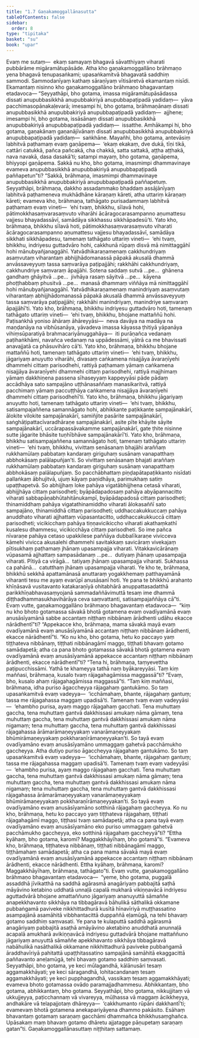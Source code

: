 ```yaml
---
title: "1.7 Gaṇakamoggallānasutta"
tableOfContents: false
sidebar:
  order: 8
type: "tipitaka"
basket: "su"
book: "upar"
---
```



<DynamicBreadcrumb />

<Division number="74" book="upar">

<Paragraph number="150" book="upar">
Evaṃ me sutaṃ—  ekaṃ samayaṃ bhagavā sāvatthiyaṃ viharati pubbārāme migāramātupāsāde. Atha kho gaṇakamoggallāno brāhmaṇo yena bhagavā tenupasaṅkami; upasaṅkamitvā bhagavatā saddhiṃ sammodi. Sammodanīyaṃ kathaṃ sāraṇīyaṃ vītisāretvā ekamantaṃ nisīdi. Ekamantaṃ nisinno kho gaṇakamoggallāno brāhmaṇo bhagavantaṃ etadavoca—
</Paragraph>

<Paragraph number="151" book="upar">
“Seyyathāpi, bho gotama, imassa migāramātupāsādassa dissati anupubbasikkhā anupubbakiriyā anupubbapaṭipadā yadidaṃ—  yāva pacchimasopānakaḷevarā; imesampi hi, bho gotama, brāhmaṇānaṃ dissati anupubbasikkhā anupubbakiriyā anupubbapaṭipadā yadidaṃ—  ajjhene; imesampi hi, bho gotama, issāsānaṃ dissati anupubbasikkhā anupubbakiriyā anupubbapaṭipadā yadidaṃ—  issatthe. Amhākampi hi, bho gotama, gaṇakānaṃ gaṇanājīvānaṃ dissati anupubbasikkhā anupubbakiriyā anupubbapaṭipadā yadidaṃ—  saṅkhāne. Mayañhi, bho gotama, antevāsiṃ labhitvā paṭhamaṃ evaṃ gaṇāpema—  ‘ekaṃ ekakaṃ, dve dukā, tīṇi tikā, cattāri catukkā, pañca pañcakā, cha chakkā, satta sattakā, aṭṭha aṭṭhakā, nava navakā, dasa dasakā’ti; satampi mayaṃ, bho gotama, gaṇāpema, bhiyyopi gaṇāpema. Sakkā nu kho, bho gotama, imasmimpi dhammavinaye evameva anupubbasikkhā anupubbakiriyā anupubbapaṭipadā paññapetun”ti?
</Paragraph>

</Division>
<Division number="75" book="upar">

<Paragraph number="152" book="upar">
“Sakkā, brāhmaṇa, imasmimpi dhammavinaye anupubbasikkhā anupubbakiriyā anupubbapaṭipadā paññapetuṃ. Seyyathāpi, brāhmaṇa, dakkho assadammako bhaddaṃ assājānīyaṃ labhitvā paṭhameneva mukhādhāne kāraṇaṃ kāreti, atha uttariṃ kāraṇaṃ kāreti; evameva kho, brāhmaṇa, tathāgato purisadammaṃ labhitvā paṭhamaṃ evaṃ vineti—  ‘ehi tvaṃ, bhikkhu, sīlavā hohi, pātimokkhasaṃvarasaṃvuto viharāhi ācāragocarasampanno aṇumattesu vajjesu bhayadassāvī, samādāya sikkhassu sikkhāpadesū’ti.
</Paragraph>

<Paragraph number="153" book="upar">
Yato kho, brāhmaṇa, bhikkhu sīlavā hoti, pātimokkhasaṃvarasaṃvuto viharati ācāragocarasampanno aṇumattesu vajjesu bhayadassāvī, samādāya sikkhati sikkhāpadesu, tamenaṃ tathāgato uttariṃ vineti—  ‘ehi tvaṃ, bhikkhu, indriyesu guttadvāro hohi, cakkhunā rūpaṃ disvā mā nimittaggāhī hohi mānubyañjanaggāhī. Yatvādhikaraṇamenaṃ cakkhundriyaṃ asaṃvutaṃ viharantaṃ abhijjhādomanassā pāpakā akusalā dhammā anvāssaveyyuṃ tassa saṃvarāya paṭipajjāhi; rakkhāhi cakkhundriyaṃ, cakkhundriye saṃvaraṃ āpajjāhi. Sotena saddaṃ sutvā …pe…  ghānena gandhaṃ ghāyitvā …pe…  jivhāya rasaṃ sāyitvā …pe…  kāyena phoṭṭhabbaṃ phusitvā …pe…  manasā dhammaṃ viññāya mā nimittaggāhī hohi mānubyañjanaggāhī. Yatvādhikaraṇamenaṃ manindriyaṃ asaṃvutaṃ viharantaṃ abhijjhādomanassā pāpakā akusalā dhammā anvāssaveyyuṃ tassa saṃvarāya paṭipajjāhi; rakkhāhi manindriyaṃ, manindriye saṃvaraṃ āpajjāhī’ti.
</Paragraph>

<Paragraph number="154" book="upar">
Yato kho, brāhmaṇa, bhikkhu indriyesu guttadvāro hoti, tamenaṃ tathāgato uttariṃ vineti—  ‘ehi tvaṃ, bhikkhu, bhojane mattaññū hohi. Paṭisaṅkhā yoniso āhāraṃ āhāreyyāsi—  neva davāya na madāya na maṇḍanāya na vibhūsanāya, yāvadeva imassa kāyassa ṭhitiyā yāpanāya vihiṃsūparatiyā brahmacariyānuggahāya—  iti purāṇañca vedanaṃ paṭihaṅkhāmi, navañca vedanaṃ na uppādessāmi, yātrā ca me bhavissati anavajjatā ca phāsuvihāro cā’ti.
</Paragraph>

<Paragraph number="155" book="upar">
Yato kho, brāhmaṇa, bhikkhu bhojane mattaññū hoti, tamenaṃ tathāgato uttariṃ vineti—  ‘ehi tvaṃ, bhikkhu, jāgariyaṃ anuyutto viharāhi, divasaṃ caṅkamena nisajjāya āvaraṇīyehi dhammehi cittaṃ parisodhehi, rattiyā paṭhamaṃ yāmaṃ caṅkamena nisajjāya āvaraṇīyehi dhammehi cittaṃ parisodhehi, rattiyā majjhimaṃ yāmaṃ dakkhiṇena passena sīhaseyyaṃ kappeyyāsi pāde pādaṃ accādhāya sato sampajāno uṭṭhānasaññaṃ manasikaritvā, rattiyā pacchimaṃ yāmaṃ paccuṭṭhāya caṅkamena nisajjāya āvaraṇīyehi dhammehi cittaṃ parisodhehī’ti.
</Paragraph>

<Paragraph number="156" book="upar">
Yato kho, brāhmaṇa, bhikkhu jāgariyaṃ anuyutto hoti, tamenaṃ tathāgato uttariṃ vineti—  ‘ehi tvaṃ, bhikkhu, satisampajaññena samannāgato hohi, abhikkante paṭikkante sampajānakārī, ālokite vilokite sampajānakārī, samiñjite pasārite sampajānakārī, saṅghāṭipattacīvaradhāraṇe sampajānakārī, asite pīte khāyite sāyite sampajānakārī, uccārapassāvakamme sampajānakārī, gate ṭhite nisinne sutte jāgarite bhāsite tuṇhībhāve sampajānakārī’ti.
</Paragraph>

<Paragraph number="157" book="upar">
Yato kho, brāhmaṇa, bhikkhu satisampajaññena samannāgato hoti, tamenaṃ tathāgato uttariṃ vineti—  ‘ehi tvaṃ, bhikkhu, vivittaṃ senāsanaṃ bhajāhi araññaṃ rukkhamūlaṃ pabbataṃ kandaraṃ giriguhaṃ susānaṃ vanapatthaṃ abbhokāsaṃ palālapuñjan’ti. So vivittaṃ senāsanaṃ bhajati araññaṃ rukkhamūlaṃ pabbataṃ kandaraṃ giriguhaṃ susānaṃ vanapatthaṃ abbhokāsaṃ palālapuñjaṃ. So pacchābhattaṃ piṇḍapātapaṭikkanto nisīdati pallaṅkaṃ ābhujitvā, ujuṃ kāyaṃ paṇidhāya, parimukhaṃ satiṃ upaṭṭhapetvā. So abhijjhaṃ loke pahāya vigatābhijjhena cetasā viharati, abhijjhāya cittaṃ parisodheti; byāpādapadosaṃ pahāya abyāpannacitto viharati sabbapāṇabhūtahitānukampī, byāpādapadosā cittaṃ parisodheti; thinamiddhaṃ pahāya vigatathinamiddho viharati ālokasaññī sato sampajāno, thinamiddhā cittaṃ parisodheti; uddhaccakukkuccaṃ pahāya anuddhato viharati ajjhattaṃ vūpasantacitto, uddhaccakukkuccā cittaṃ parisodheti; vicikicchaṃ pahāya tiṇṇavicikiccho viharati akathaṃkathī kusalesu dhammesu, vicikicchāya cittaṃ parisodheti.
</Paragraph>

</Division>
<Division number="76" book="upar">

<Paragraph number="158" book="upar">
So ime pañca nīvaraṇe pahāya cetaso upakkilese paññāya dubbalīkaraṇe vivicceva kāmehi vivicca akusalehi dhammehi savitakkaṃ savicāraṃ vivekajaṃ pītisukhaṃ paṭhamaṃ jhānaṃ upasampajja viharati. Vitakkavicārānaṃ vūpasamā ajjhattaṃ sampasādanaṃ …pe…  dutiyaṃ jhānaṃ upasampajja viharati. Pītiyā ca virāgā…  tatiyaṃ jhānaṃ upasampajja viharati. Sukhassa ca pahānā…  catutthaṃ jhānaṃ upasampajja viharati.
</Paragraph>

<Paragraph number="159" book="upar">
Ye kho te, brāhmaṇa, bhikkhū sekkhā apattamānasā anuttaraṃ yogakkhemaṃ patthayamānā viharanti tesu me ayaṃ evarūpī anusāsanī hoti. Ye pana te bhikkhū arahanto khīṇāsavā vusitavanto katakaraṇīyā ohitabhārā anuppattasadatthā parikkhīṇabhavasaṃyojanā sammadaññāvimuttā tesaṃ ime dhammā diṭṭhadhammasukhavihārāya ceva saṃvattanti, satisampajaññāya cā”ti.
</Paragraph>

<Paragraph number="160" book="upar">
Evaṃ vutte, gaṇakamoggallāno brāhmaṇo bhagavantaṃ etadavoca—  “kiṃ nu kho bhoto gotamassa sāvakā bhotā gotamena evaṃ ovadīyamānā evaṃ anusāsīyamānā sabbe accantaṃ niṭṭhaṃ nibbānaṃ ārādhenti udāhu ekacce nārādhentī”ti? “Appekacce kho, brāhmaṇa, mama sāvakā mayā evaṃ ovadīyamānā evaṃ anusāsīyamānā accantaṃ niṭṭhaṃ nibbānaṃ ārādhenti, ekacce nārādhentī”ti.
</Paragraph>

<Paragraph number="161" book="upar">
“Ko nu kho, bho gotama, hetu ko paccayo yaṃ tiṭṭhateva nibbānaṃ, tiṭṭhati nibbānagāmī maggo, tiṭṭhati bhavaṃ gotamo samādapetā; atha ca pana bhoto gotamassa sāvakā bhotā gotamena evaṃ ovadīyamānā evaṃ anusāsīyamānā appekacce accantaṃ niṭṭhaṃ nibbānaṃ ārādhenti, ekacce nārādhentī”ti?
</Paragraph>

</Division>
<Division number="77" book="upar">

<Paragraph number="162" book="upar">
“Tena hi, brāhmaṇa, taṃyevettha paṭipucchissāmi. Yathā te khameyya tathā naṃ byākareyyāsi. Taṃ kiṃ maññasi, brāhmaṇa, kusalo tvaṃ rājagahagāmissa maggassā”ti? “Evaṃ, bho, kusalo ahaṃ rājagahagāmissa maggassā”ti. “Taṃ kiṃ maññasi, brāhmaṇa, idha puriso āgaccheyya rājagahaṃ gantukāmo. So taṃ upasaṅkamitvā evaṃ vadeyya—  ‘icchāmahaṃ, bhante, rājagahaṃ gantuṃ; tassa me rājagahassa maggaṃ upadisā’ti. Tamenaṃ tvaṃ evaṃ vadeyyāsi—  ‘ehambho purisa, ayaṃ maggo rājagahaṃ gacchati. Tena muhuttaṃ gaccha, tena muhuttaṃ gantvā dakkhissasi amukaṃ nāma gāmaṃ, tena muhuttaṃ gaccha, tena muhuttaṃ gantvā dakkhissasi amukaṃ nāma nigamaṃ; tena muhuttaṃ gaccha, tena muhuttaṃ gantvā dakkhissasi rājagahassa ārāmarāmaṇeyyakaṃ vanarāmaṇeyyakaṃ bhūmirāmaṇeyyakaṃ pokkharaṇīrāmaṇeyyakan’ti. So tayā evaṃ ovadīyamāno evaṃ anusāsīyamāno ummaggaṃ gahetvā pacchāmukho gaccheyya. Atha dutiyo puriso āgaccheyya rājagahaṃ gantukāmo. So taṃ upasaṅkamitvā evaṃ vadeyya—  ‘icchāmahaṃ, bhante, rājagahaṃ gantuṃ; tassa me rājagahassa maggaṃ upadisā’ti. Tamenaṃ tvaṃ evaṃ vadeyyāsi—  ‘ehambho purisa, ayaṃ maggo rājagahaṃ gacchati. Tena muhuttaṃ gaccha, tena muhuttaṃ gantvā dakkhissasi amukaṃ nāma gāmaṃ; tena muhuttaṃ gaccha, tena muhuttaṃ gantvā dakkhissasi amukaṃ nāma nigamaṃ; tena muhuttaṃ gaccha, tena muhuttaṃ gantvā dakkhissasi rājagahassa ārāmarāmaṇeyyakaṃ vanarāmaṇeyyakaṃ bhūmirāmaṇeyyakaṃ pokkharaṇīrāmaṇeyyakan’ti. So tayā evaṃ ovadīyamāno evaṃ anusāsīyamāno sotthinā rājagahaṃ gaccheyya. Ko nu kho, brāhmaṇa, hetu ko paccayo yaṃ tiṭṭhateva rājagahaṃ, tiṭṭhati rājagahagāmī maggo, tiṭṭhasi tvaṃ samādapetā; atha ca pana tayā evaṃ ovadīyamāno evaṃ anusāsīyamāno eko puriso ummaggaṃ gahetvā pacchāmukho gaccheyya, eko sotthinā rājagahaṃ gaccheyyā”ti? “Ettha kyāhaṃ, bho gotama, karomi? Maggakkhāyīhaṃ, bho gotamā”ti.
</Paragraph>

<Paragraph number="163" book="upar">
“Evameva kho, brāhmaṇa, tiṭṭhateva nibbānaṃ, tiṭṭhati nibbānagāmī maggo, tiṭṭhāmahaṃ samādapetā; atha ca pana mama sāvakā mayā evaṃ ovadīyamānā evaṃ anusāsīyamānā appekacce accantaṃ niṭṭhaṃ nibbānaṃ ārādhenti, ekacce nārādhenti. Ettha kyāhaṃ, brāhmaṇa, karomi? Maggakkhāyīhaṃ, brāhmaṇa, tathāgato”ti.
</Paragraph>

</Division>
<Division number="78" book="upar">

<Paragraph number="164" book="upar">
Evaṃ vutte, gaṇakamoggallāno brāhmaṇo bhagavantaṃ etadavoca—  “yeme, bho gotama, puggalā assaddhā jīvikatthā na saddhā agārasmā anagāriyaṃ pabbajitā saṭhā māyāvino ketabino uddhatā unnaḷā capalā mukharā vikiṇṇavācā indriyesu aguttadvārā bhojane amattaññuno jāgariyaṃ ananuyuttā sāmaññe anapekkhavanto sikkhāya na tibbagāravā bāhulikā sāthalikā okkamane pubbaṅgamā paviveke nikkhittadhurā kusītā hīnavīriyā muṭṭhassatino asampajānā asamāhitā vibbhantacittā duppaññā eḷamūgā, na tehi bhavaṃ gotamo saddhiṃ saṃvasati.
</Paragraph>

<Paragraph number="165" book="upar">
Ye pana te kulaputtā saddhā agārasmā anagāriyaṃ pabbajitā asaṭhā amāyāvino aketabino anuddhatā anunnaḷā acapalā amukharā avikiṇṇavācā indriyesu guttadvārā bhojane mattaññuno jāgariyaṃ anuyuttā sāmaññe apekkhavanto sikkhāya tibbagāravā nabāhulikā nasāthalikā okkamane nikkhittadhurā paviveke pubbaṅgamā āraddhavīriyā pahitattā upaṭṭhitassatino sampajānā samāhitā ekaggacittā paññavanto aneḷamūgā, tehi bhavaṃ gotamo saddhiṃ saṃvasati.
</Paragraph>

<Paragraph number="166" book="upar">
Seyyathāpi, bho gotama, ye keci mūlagandhā, kālānusāri tesaṃ aggamakkhāyati; ye keci sāragandhā, lohitacandanaṃ tesaṃ aggamakkhāyati; ye keci pupphagandhā, vassikaṃ tesaṃ aggamakkhāyati; evameva bhoto gotamassa ovādo paramajjadhammesu.
</Paragraph>

<Paragraph number="167" book="upar">
Abhikkantaṃ, bho gotama, abhikkantaṃ, bho gotama. Seyyathāpi, bho gotama, nikkujjitaṃ vā ukkujjeyya, paṭicchannaṃ vā vivareyya, mūḷhassa vā maggaṃ ācikkheyya, andhakāre vā telapajjotaṃ dhāreyya—  ‘cakkhumanto rūpāni dakkhantī’ti; evamevaṃ bhotā gotamena anekapariyāyena dhammo pakāsito. Esāhaṃ bhavantaṃ gotamaṃ saraṇaṃ gacchāmi dhammañca bhikkhusaṃghañca. Upāsakaṃ maṃ bhavaṃ gotamo dhāretu ajjatagge pāṇupetaṃ saraṇaṃ gatan”ti.

</Paragraph>
</Division>

<Paragraph number="168" type="center" book="upar">
Gaṇakamoggallānasuttaṃ niṭṭhitaṃ sattamaṃ.
</Paragraph>
